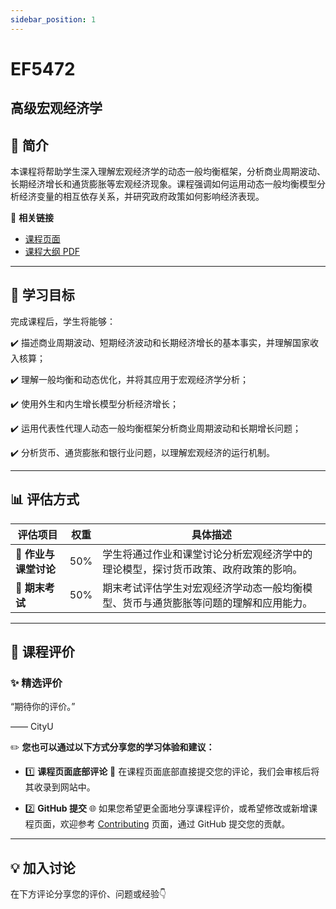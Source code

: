 ```yaml
---
sidebar_position: 1
---
```


# EF5472
## 高级宏观经济学

## **📘 简介**
本课程将帮助学生深入理解宏观经济学的动态一般均衡框架，分析商业周期波动、长期经济增长和通货膨胀等宏观经济现象。课程强调如何运用动态一般均衡模型分析经济变量的相互依存关系，并研究政府政策如何影响经济表现。

🔗 **相关链接**
- [课程页面](https://www.cityu.edu.hk/catalogue/pg/202425/course/EF5472.htm)
- [课程大纲 PDF](https://www.cityu.edu.hk/catalogue/pg/202425/course/EF5472.pdf)

---

## **🎯 学习目标**

完成课程后，学生将能够：

✔️ 描述商业周期波动、短期经济波动和长期经济增长的基本事实，并理解国家收入核算；

✔️ 理解一般均衡和动态优化，并将其应用于宏观经济学分析；

✔️ 使用外生和内生增长模型分析经济增长；

✔️ 运用代表性代理人动态一般均衡框架分析商业周期波动和长期增长问题；

✔️ 分析货币、通货膨胀和银行业问题，以理解宏观经济的运行机制。

---

## **📊 评估方式**

| **评估项目**          | **权重** | **具体描述**                                                                                       |
|----------------------|---------|---------------------------------------------------------------------------------------------------|
| **📄 作业与课堂讨论** | 50%     | 学生将通过作业和课堂讨论分析宏观经济学中的理论模型，探讨货币政策、政府政策的影响。             |
| **📝 期末考试**       | 50%     | 期末考试评估学生对宏观经济学动态一般均衡模型、货币与通货膨胀等问题的理解和应用能力。           |

---

## **💬 课程评价**

### ✨ **精选评价**
<div className={commentStyles.commentBox}>
    <p className={commentStyles.commentText}>
        “期待你的评价。”
    </p>
    <p className={commentStyles.commentAuthor}>—— CityU</p>
</div>

✏️ **您也可以通过以下方式分享您的学习体验和建议：**

- 1️⃣ **课程页面底部评论**
💬 在课程页面底部直接提交您的评论，我们会审核后将其收录到网站中。

- 2️⃣ **GitHub 提交**
🌐 如果您希望更全面地分享课程评价，或希望修改或新增课程页面，欢迎参考 [Contributing](/contributing) 页面，通过 GitHub 提交您的贡献。



---

## **💡 加入讨论**

在下方评论分享您的评价、问题或经验👇
<Utterances />
